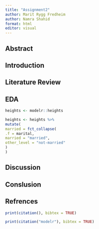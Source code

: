 ```yaml
---
title: "Assignment2"
author: Marit Rygg Fredheim
author: Namra Shahid
format: html
editor: visual
---
```


## Abstract

## Introduction

## Literature Review

## EDA

```r
heights <- modelr::heights
```

```r
heights <- heights %>%
mutate(
married = fct_collapse(
.f = marital,
married = "married",
other_level = "not-married"
)
)
```

## Discussion

## Conslusion

## Refrences

```r
print(citation(), bibtex = TRUE)
```

```r
print(citation("modelr"), bibtex = TRUE)
```
